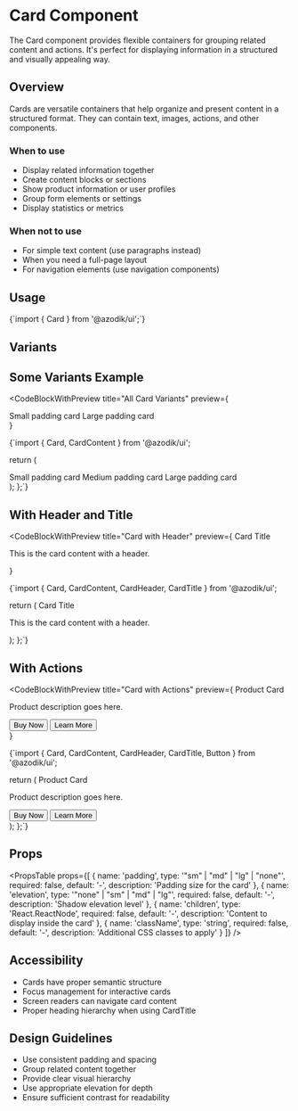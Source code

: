 
# Card Component

The Card component provides flexible containers for grouping related content and actions. It's perfect for displaying information in a structured and visually appealing way.

## Overview

Cards are versatile containers that help organize and present content in a structured format. They can contain text, images, actions, and other components.

### When to use
- Display related information together
- Create content blocks or sections
- Show product information or user profiles
- Group form elements or settings
- Display statistics or metrics

### When not to use
- For simple text content (use paragraphs instead)
- When you need a full-page layout
- For navigation elements (use navigation components)

## Usage

<CodeBlock language="tsx">
{`import { Card } from '@azodik/ui';`}
</CodeBlock>

## Variants

<ComponentRenderer componentName="card" />

## Some Variants Example

<CodeBlockWithPreview 
  title="All Card Variants"
  preview={
    <div className="space-y-4">
      <Card padding="sm">
        <CardContent>Small padding card</CardContent>
      </Card>
      <Card padding="lg">
        <CardContent>Large padding card</CardContent>
      </Card>
    </div>
  }
>
{`import { Card, CardContent } from '@azodik/ui';

  return (
    <div className="space-y-4">
      <Card padding="sm">
        <CardContent>Small padding card</CardContent>
      </Card>
      <Card padding="md">
        <CardContent>Medium padding card</CardContent>
      </Card>
      <Card padding="lg">
        <CardContent>Large padding card</CardContent>
      </Card>
    </div>
  );
};`}
</CodeBlockWithPreview>

## With Header and Title

<CodeBlockWithPreview 
  title="Card with Header"
  preview={
    <Card>
      <CardHeader>
        <CardTitle>Card Title</CardTitle>
      </CardHeader>
      <CardContent>
        <p>This is the card content with a header.</p>
      </CardContent>
    </Card>
  }
>
{`import { Card, CardContent, CardHeader, CardTitle } from '@azodik/ui';

  return (
    <Card>
      <CardHeader>
        <CardTitle>Card Title</CardTitle>
      </CardHeader>
      <CardContent>
        <p>This is the card content with a header.</p>
      </CardContent>
    </Card>
  );
};`}
</CodeBlockWithPreview>

## With Actions

<CodeBlockWithPreview 
  title="Card with Actions"
  preview={
    <Card>
      <CardHeader>
        <CardTitle>Product Card</CardTitle>
      </CardHeader>
      <CardContent>
        <p>Product description goes here.</p>
        <div className="flex gap-2 mt-4">
          <button className="px-4 py-2 bg-blue-500 text-white rounded">Buy Now</button>
          <button className="px-4 py-2 border border-gray-300 rounded">Learn More</button>
        </div>
      </CardContent>
    </Card>
  }
>
{`import { Card, CardContent, CardHeader, CardTitle, Button } from '@azodik/ui';

  return (
    <Card>
      <CardHeader>
        <CardTitle>Product Card</CardTitle>
      </CardHeader>
      <CardContent>
        <p>Product description goes here.</p>
        <div className="flex gap-2 mt-4">
          <Button variant="primary">Buy Now</Button>
          <Button variant="outline">Learn More</Button>
        </div>
      </CardContent>
    </Card>
  );
};`}
</CodeBlockWithPreview>

## Props

<PropsTable props={[
  {
    name: 'padding',
    type: '"sm" | "md" | "lg" | "none"',
    required: false,
    default: '-',
    description: 'Padding size for the card'
  },
  {
    name: 'elevation',
    type: '"none" | "sm" | "md" | "lg"',
    required: false,
    default: '-',
    description: 'Shadow elevation level'
  },
  {
    name: 'children',
    type: 'React.ReactNode',
    required: false,
    default: '-',
    description: 'Content to display inside the card'
  },
  {
    name: 'className',
    type: 'string',
    required: false,
    default: '-',
    description: 'Additional CSS classes to apply'
  }
]} />

## Accessibility

- Cards have proper semantic structure
- Focus management for interactive cards
- Screen readers can navigate card content
- Proper heading hierarchy when using CardTitle

## Design Guidelines

- Use consistent padding and spacing
- Group related content together
- Provide clear visual hierarchy
- Use appropriate elevation for depth
- Ensure sufficient contrast for readability
